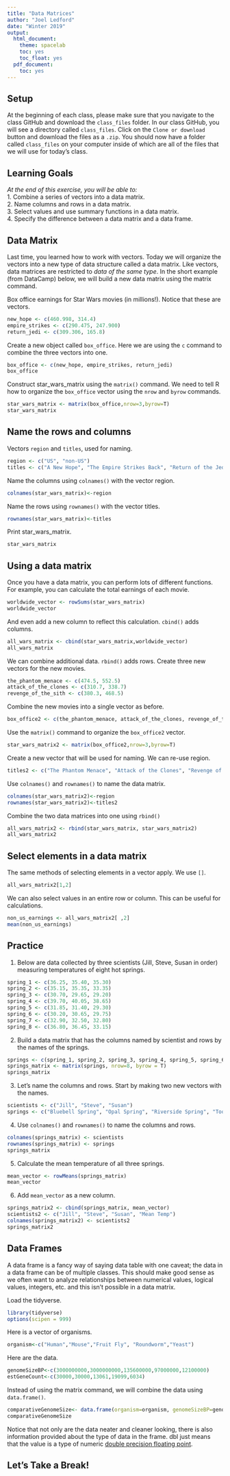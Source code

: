 ```yaml
---
title: "Data Matrices"
author: "Joel Ledford"
date: "Winter 2019"
output:
  html_document:
    theme: spacelab
    toc: yes
    toc_float: yes
  pdf_document:
    toc: yes
---
```


## Setup
At the beginning of each class, please make sure that you navigate to the class GitHub and download the `class_files` folder. In our class GitHub, you will see a directory called `class_files`. Click on the `Clone or download` button and download the files as a `.zip`. You should now have a folder called `class_files` on your computer inside of which are all of the files that we will use for today's class.  

## Learning Goals
*At the end of this exercise, you will be able to:*    
1. Combine a series of vectors into a data matrix.  
2. Name columns and rows in a data matrix.  
3. Select values and use summary functions in a data matrix.  
4. Specify the difference between a data matrix and a data frame.  

## Data Matrix
Last time, you learned how to work with vectors. Today we will organize the vectors into a new type of data structure called a data matrix. Like vectors, data matrices are restricted to *data of the same type*. In the short example (from DataCamp) below, we will build a new data matrix using the matrix command.  

Box office earnings for Star Wars movies (in millions!). Notice that these are vectors.
```r
new_hope <- c(460.998, 314.4)
empire_strikes <- c(290.475, 247.900)
return_jedi <- c(309.306, 165.8)
```

Create a new object called `box_office`. Here we are using the `c` command to combine the three vectors into one.
```r
box_office <- c(new_hope, empire_strikes, return_jedi)
box_office
```

Construct star_wars_matrix using the `matrix()` command. We need to tell R how to organize the `box_office` vector using the `nrow` and `byrow` commands.
```r
star_wars_matrix <- matrix(box_office,nrow=3,byrow=T)
star_wars_matrix
```

## Name the rows and columns
Vectors `region` and `titles`, used for naming.
```r
region <- c("US", "non-US")
titles <- c("A New Hope", "The Empire Strikes Back", "Return of the Jedi")
```

Name the columns using `colnames()` with the vector region.
```r
colnames(star_wars_matrix)<-region
```

Name the rows using `rownames()` with the vector titles.
```r
rownames(star_wars_matrix)<-titles
```

Print star_wars_matrix.
```r
star_wars_matrix
```

## Using a data matrix
Once you have a data matrix, you can perform lots of different functions. For example, you can calculate the total earnings of each movie.
```r
worldwide_vector <- rowSums(star_wars_matrix)
worldwide_vector
```

And even add a new column to reflect this calculation. `cbind()` adds columns.
```r
all_wars_matrix <- cbind(star_wars_matrix,worldwide_vector)
all_wars_matrix
```
We can combine additional data. `rbind()` adds rows. Create three new vectors for the new movies.
```r
the_phantom_menace <- c(474.5, 552.5)
attack_of_the_clones <- c(310.7, 338.7)
revenge_of_the_sith <- c(380.3, 468.5)
```

Combine the new movies into a single vector as before.
```r
box_office2 <- c(the_phantom_menace, attack_of_the_clones, revenge_of_the_sith)
```

Use the `matrix()` command to organize the `box_office2` vector.
```r
star_wars_matrix2 <- matrix(box_office2,nrow=3,byrow=T)
```

Create a new vector that will be used for naming. We can re-use region.
```r
titles2 <- c("The Phantom Menace", "Attack of the Clones", "Revenge of the Sith")
```

Use `colnames()` and `rownames()` to name the data matrix.
```r
colnames(star_wars_matrix2)<-region
rownames(star_wars_matrix2)<-titles2
```

Combine the two data matrices into one using `rbind()`
```r
all_wars_matrix2 <- rbind(star_wars_matrix, star_wars_matrix2)
all_wars_matrix2
```

## Select elements in a data matrix
The same methods of selecting elements in a vector apply. We use `[]`.
```r
all_wars_matrix2[1,2]
```

We can also select values in an entire row or column. This can be useful for calculations.
```r
non_us_earnings <- all_wars_matrix2[ ,2]
mean(non_us_earnings)
```

## Practice
1. Below are data collected by three scientists (Jill, Steve, Susan in order) measuring temperatures of eight hot springs.
```r
spring_1 <- c(36.25, 35.40, 35.30)
spring_2 <- c(35.15, 35.35, 33.35)
spring_3 <- c(30.70, 29.65, 29.20)
spring_4 <- c(39.70, 40.05, 38.65)
spring_5 <- c(31.85, 31.40, 29.30)
spring_6 <- c(30.20, 30.65, 29.75)
spring_7 <- c(32.90, 32.50, 32.80)
spring_8 <- c(36.80, 36.45, 33.15)
```

2. Build a data matrix that has the columns named by scientist and rows by the names of the springs.
```r
springs <- c(spring_1, spring_2, spring_3, spring_4, spring_5, spring_6, spring_7, spring_8)
springs_matrix <- matrix(springs, nrow=8, byrow = T)
springs_matrix
```

3. Let's name the columns and rows. Start by making two new vectors with the names.
```r
scientists <- c("Jill", "Steve", "Susan")
springs <- c("Bluebell Spring", "Opal Spring", "Riverside Spring", "Too Hot Spring", "Mystery Spring", "Emerald Spring", "Black Spring", "Pearl Spring")
```

4. Use `colnames()` and `rownames()` to name the columns and rows.
```r
colnames(springs_matrix) <- scientists
rownames(springs_matrix) <- springs
springs_matrix
```

5. Calculate the mean temperature of all three springs.
```r
mean_vector <- rowMeans(springs_matrix)
mean_vector
```

6. Add `mean_vector` as a new column.
```r
springs_matrix2 <- cbind(springs_matrix, mean_vector)
scientists2 <- c("Jill", "Steve", "Susan", "Mean Temp")
colnames(springs_matrix2) <- scientists2
springs_matrix2
```

## Data Frames
A data frame is a fancy way of saying data table with one caveat; the data in a data frame can be of multiple classes. This should make good sense as we often want to analyze relationships between numerical values, logical values, integers, etc. and this isn't possible in a data matrix.

Load the tidyverse.
```r
library(tidyverse)
options(scipen = 999)
```

Here is a vector of organisms.
```r
organism<-c("Human","Mouse","Fruit Fly", "Roundworm","Yeast")
```

Here are the data.
```r
genomeSizeBP<-c(3000000000,3000000000,135600000,97000000,12100000)
estGeneCount<-c(30000,30000,13061,19099,6034)
```

Instead of using the matrix command, we will combine the data using `data.frame()`.
```r
comparativeGenomeSize<- data.frame(organism=organism, genomeSizeBP=genomeSizeBP, estGeneCount=estGeneCount)
comparativeGenomeSize
```

Notice that not only are the data neater and cleaner looking, there is also information provided about the type of data in the frame. dbl just means that the value is a type of numeric [double precision floating point](http://uc-r.github.io/integer_double/).  

## Let's Take a Break!